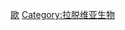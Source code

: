 {{Catnav|頁面分類|各種主題的頁面分類|按國家分類|各國生物|各國植物}}
{{Catnav|頁面分類|各種主題的頁面分類|按國家分類|各國生物|拉脱维亚生物}}
{{Commons category|Flora of Latvia}}

[[Category:各國植物|歐]]
[[Category:拉脱维亚生物|Category:拉脱维亚生物]]